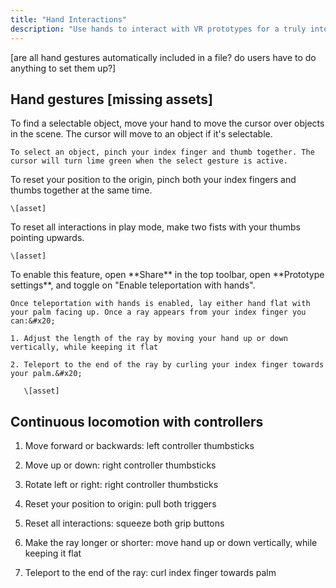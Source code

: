 ```yaml
---
title: "Hand Interactions"
description: "Use hands to interact with VR prototypes for a truly interactive experience."
---
```


\[are all hand gestures automatically included in a file? do users have to do anything to set them up?]

## Hand gestures \[missing assets]

<AccordionGroup>
  <Accordion title="Selecting an object" defaultOpen={false}>
    To find a selectable object, move your hand to move the cursor over objects in the scene. The cursor will move to an object if it's selectable.&#x20;

    To select an object, pinch your index finger and thumb together. The cursor will turn lime green when the select gesture is active.
  </Accordion>

  <Accordion title="Resetting position to the origin" defaultOpen={false}>
    To reset your position to the origin, pinch both your index fingers and thumbs together at the same time.

    \[asset]
  </Accordion>

  <Accordion title="Resetting all interactions in play mode" defaultOpen={false}>
    To reset all interactions in play mode, make two fists with your thumbs pointing upwards.

    \[asset]
  </Accordion>

  <Accordion title="Teleporting with hands" defaultOpen={false}>
    To enable this feature, open **Share** in the top toolbar, open **Prototype settings**, and toggle on "Enable teleportation with hands".

    Once teleportation with hands is enabled, lay either hand flat with your palm facing up. Once a ray appears from your index finger you can:&#x20;

    1. Adjust the length of the ray by moving your hand up or down vertically, while keeping it flat

    2. Teleport to the end of the ray by curling your index finger towards your palm.&#x20;

       \[asset]
  </Accordion>
</AccordionGroup>

## Continuous locomotion with controllers

1. Move forward or backwards: left controller thumbsticks

2. Move up or down: right controller thumbsticks

3. Rotate left or right: right controller thumbsticks

4. Reset your position to origin: pull both triggers

5. Reset all interactions: squeeze both grip buttons&#x20;

6. Make the ray longer or shorter: move hand up or down vertically, while keeping it flat

7. Teleport to the end of the ray: curl index finger towards palm&#x20;